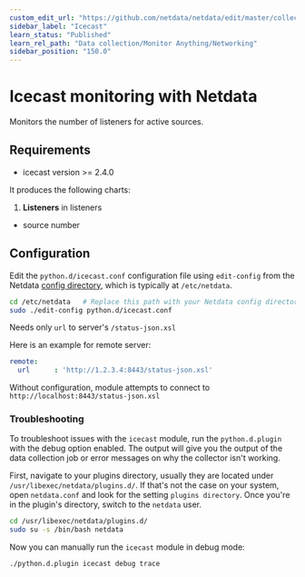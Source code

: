 ```yaml
---
custom_edit_url: "https://github.com/netdata/netdata/edit/master/collectors/python.d.plugin/icecast/README.md"
sidebar_label: "Icecast"
learn_status: "Published"
learn_rel_path: "Data collection/Monitor Anything/Networking"
sidebar_position: "150.0"
---
```



# Icecast monitoring with Netdata

Monitors the number of listeners for active sources.

## Requirements

-   icecast version >= 2.4.0

It produces the following charts:

1.  **Listeners** in listeners

-   source number

## Configuration

Edit the `python.d/icecast.conf` configuration file using `edit-config` from the Netdata [config
directory](/docs/nightly/getting-started/manage-and-configure-the-netdata-agent/configuration), which is typically at `/etc/netdata`.

```bash
cd /etc/netdata   # Replace this path with your Netdata config directory, if different
sudo ./edit-config python.d/icecast.conf
```

Needs only `url` to server's `/status-json.xsl`

Here is an example for remote server:

```yaml
remote:
  url      : 'http://1.2.3.4:8443/status-json.xsl'
```

Without configuration, module attempts to connect to `http://localhost:8443/status-json.xsl`




### Troubleshooting

To troubleshoot issues with the `icecast` module, run the `python.d.plugin` with the debug option enabled. The 
output will give you the output of the data collection job or error messages on why the collector isn't working.

First, navigate to your plugins directory, usually they are located under `/usr/libexec/netdata/plugins.d/`. If that's 
not the case on your system, open `netdata.conf` and look for the setting `plugins directory`. Once you're in the 
plugin's directory, switch to the `netdata` user.

```bash
cd /usr/libexec/netdata/plugins.d/
sudo su -s /bin/bash netdata
```

Now you can manually run the `icecast` module in debug mode:

```bash
./python.d.plugin icecast debug trace
```


